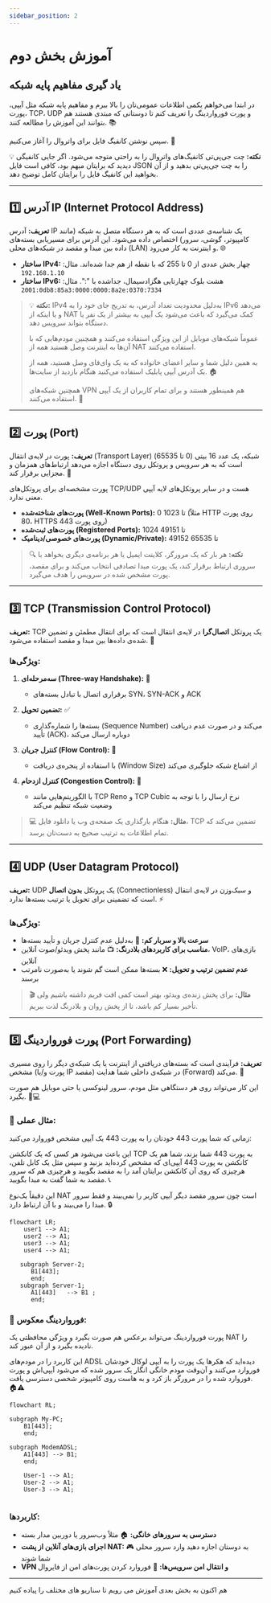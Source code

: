 ```yaml
---
sidebar_position: 2
---
```


# آموزش بخش دوم


## یاد گیری مفاهیم پایه شبکه

در ابتدا می‌خواهم یکمی اطلاعات عمومی‌تان را بالا ببرم و مفاهیم پایه شبکه مثل آیپی، پورت، TCP، UDP و پورت فورواردینگ را تعریف کنم تا دوستانی که مبتدی هستند هم بتوانند این آموزش را مطالعه کنند. 📚

سپس نوشتن کانفیگ فایل برای واتروال را آغاز می‌کنیم. 🚀

💡 **نکته:** چت جی‌پی‌تی کانفیگ‌های واتروال را به راحتی متوجه می‌شود. اگر جایی کانفیگی دیدید که برایتان مبهم بود، کافی است فایل JSON را به چت جی‌پی‌تی بدهید و از آن بخواهید این کانفیگ فایل را برایتان کامل توضیح دهد.

---

## 1️⃣ آدرس IP (Internet Protocol Address)

**تعریف:**
آدرس IP یک شناسه‌ی عددی است که به هر دستگاه متصل به شبکه (مانند کامپیوتر، گوشی، سرور) اختصاص داده می‌شود. این آدرس برای مسیریابی بسته‌های داده بین مبدا و مقصد در شبکه‌های محلی (LAN) و اینترنت به کار می‌رود. 🌐

* **ساختار IPv4:** چهار بخش عددی از 0 تا 255 که با نقطه از هم جدا شده‌اند. مثال: `192.168.1.10`
* **ساختار IPv6:** هشت بلوک چهارتایی هگزادسیمال، جداشده با ":". مثال: `2001:0db8:85a3:0000:0000:8a2e:0370:7334`

> 💡 **نکته:** IPv4 به‌دلیل محدودیت تعداد آدرس، به تدریج جای خود را به IPv6 می‌دهد و یا اینکه از NAT کمک می‌گیرد که باعث می‌شود یک آیپی به بیشتر از یک نفر یا دستگاه بتواند سرویس دهد.
> 
> عموماً شبکه‌های موبایل از این ویژگی استفاده می‌کنند و همچنین مودم‌هایی که با آن‌ها به اینترنت وصل هستید همه از NAT استفاده می‌کنند.
> 
> به همین دلیل شما و سایر اعضای خانواده که به یک وای‌فای وصل هستید، همه از یک آدرس آیپی پابلیک استفاده می‌کنید هنگام بازدید از سایت‌ها. 🏠
> 
> همچنین شبکه‌های VPN هم همینطور هستند و برای تمام کاربران از یک آیپی استفاده می‌کنند. 🔐

---

## 2️⃣ پورت (Port)

**تعریف:**
پورت در لایه‌ی انتقال (Transport Layer) شبکه، یک عدد 16 بیتی (0 تا 65535) است که به هر سرویس و پروتکل روی دستگاه اجازه می‌دهد ارتباط‌های همزمان و مجزایی برقرار کند. 🔌

پورت مشخصه‌ای برای پروتکل‌های TCP/UDP هست و در سایر پروتکل‌های لایه آیپی معنی ندارد.

* **پورت‌های شناخته‌شده (Well-Known Ports):** 0 تا 1023 (مثلاً HTTP روی پورت 80، HTTPS روی پورت 443)
* **پورت‌های ثبت‌شده (Registered Ports):** 1024 تا 49151
* **پورت‌های خصوصی/دینامیک (Dynamic/Private):** 49152 تا 65535

> 🔍 **نکته:** هر بار که یک مرورگر، کلاینت ایمیل یا هر برنامه‌ی دیگری بخواهد با سروری ارتباط برقرار کند، یک پورت مبدا تصادفی انتخاب می‌کند و برای مقصد، پورت مشخص شده در سرویس را هدف می‌گیرد.

---

## 3️⃣ TCP (Transmission Control Protocol)

**تعریف:**
TCP یک پروتکل **اتصال‌گرا** در لایه‌ی انتقال است که برای انتقال مطمئن و تضمین شده‌ی داده‌ها بین مبدا و مقصد استفاده می‌شود. 🔗

### ویژگی‌ها:

1. **سه‌مرحله‌ای (Three-way Handshake):** 🤝
   * برقراری اتصال با تبادل بسته‌های SYN، SYN-ACK و ACK

2. **تضمین تحویل:** ✅
   * بسته‌ها را شماره‌گذاری (Sequence Number) می‌کند و در صورت عدم دریافت تأیید (ACK)، دوباره ارسال می‌کند

3. **کنترل جریان (Flow Control):** 🌊
   * با استفاده از پنجره‌ی دریافت (Window Size) از اشباع شبکه جلوگیری می‌کند

4. **کنترل ازدحام (Congestion Control):** 🚦
   * با الگوریتم‌هایی مانند TCP Reno و TCP Cubic نرخ ارسال را با توجه به وضعیت شبکه تنظیم می‌کند

> 💻 **مثال:** هنگام بارگذاری یک صفحه‌ی وب یا دانلود فایل، TCP تضمین می‌کند که تمام اطلاعات به ترتیب صحیح به دست‌تان برسد.

---

## 4️⃣ UDP (User Datagram Protocol)

**تعریف:**
UDP یک پروتکل **بدون اتصال** (Connectionless) و سبک‌وزن در لایه‌ی انتقال است که تضمینی برای تحویل یا ترتیب بسته‌ها ندارد. ⚡

### ویژگی‌ها:

* **سرعت بالا و سربار کم:** 🚀 به‌دلیل عدم کنترل جریان و تأیید بسته‌ها
* **مناسب برای کاربردهای بلادرنگ:** 📺 مانند پخش ویدئو/صوت آنلاین، VoIP، بازی‌های آنلاین
* **عدم تضمین ترتیب و تحویل:** ❌ بسته‌ها ممکن است گم شوند یا به‌صورت نامرتب برسند

> 🎬 **مثال:** برای پخش زنده‌ی ویدئو، بهتر است کمی افت فریم داشته باشیم ولی تأخیر بسیار کم باشد، تا از پخش روان و بلادرنگ لذت ببریم.

---

## 5️⃣ پورت فورواردینگ (Port Forwarding)

**تعریف:**
فرآیندی است که بسته‌های دریافتی از اینترنت یا یک شبکه‌ی دیگر را روی مسیری مشخص (پورت و/یا IP مقصد) در شبکه‌ی داخلی شما هدایت (Forward) می‌کند. 🔄

این کار می‌تواند روی هر دستگاهی مثل مودم، سرور لینوکسی یا حتی موبایل هم صورت بگیرد. 📱💻

### 🔧 مثال عملی:

زمانی که شما پورت 443 خودتان را به پورت 443 یک آیپی مشخص فوروارد می‌کنید:

این باعث می‌شود هر کسی که یک کانکشن TCP به پورت 443 شما بزند، شما هم یک کانکشن به پورت 443 آیپی‌ای که مشخص کرده‌اید بزنید و سپس مثل یک کابل تلفن، هرچیزی که روی آن کانکشن برایتان آمد را به مقصد بگویید و هرچیزی هم که سرور مقصد به شما گفت به مبدا بگویید. 📞

این دقیقاً یک‌نوع NAT است چون سرور مقصد دیگر آیپی کاربر را نمی‌بیند و فقط سرور مبدا را می‌بیند و با آن ارتباط دارد. 🔒



```mermaid
flowchart LR;
    user1 --> A1;
    user2 --> A1;
    user3 --> A1;
    user4 --> A1;

   subgraph Server-2;
      B1[443];
      end;
   subgraph Server-1;
      A1[443]   --> B1 ;
      end;
```

### 🔄 فورواردینگ معکوس:

پورت فورواردینگ می‌تواند برعکس هم صورت بگیرد و ویژگی محافظتی یک NAT را نادیده بگیرد و از آن عبور کند.

این کاربرد را در مودم‌های ADSL دیده‌اید که هکرها یک پورت را به آیپی لوکال خودشان فوروارد می‌کنند و آن‌وقت مودم خانگی انگار یک سرور شده که می‌شود آیپی‌اش و پورت فوروارد شده را در مرورگر باز کرد و به هاست روی کامپیوتر شخصی دسترسی یافت. 🏠⚠️

```mermaid
flowchart RL;

subgraph My-PC;
    B1[443];
    end;
   
subgraph ModemADSL;
    A1[443] --> B1;
    end;

    User-1 --> A1;
    User-2 --> A1;
    User-3 --> A1;


```


### کاربردها:

* **دسترسی به سرورهای خانگی:** 🏠 مثلاً وب‌سرور یا دوربین مدار بسته
* **اجرای بازی‌های آنلاین از پشت NAT:** 🎮 به دوستان اجازه دهید وارد سرور محلی شما شوند
* **VPN و انتقال امن سرویس‌ها:** 🔐 فوروارد کردن پورت‌های امن از فایروال

---

هم اکنون به بخش بعدی آموزش می رویم تا سناریو های مختلف را پیاده کنیم